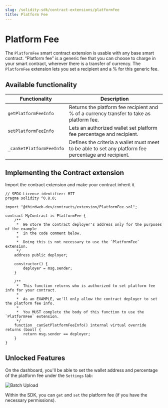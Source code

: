 ```yaml
---
slug: /solidity-sdk/contract-extensions/platformfee
title: Platform Fee
---
```



# Platform Fee

The `PlatformFee` smart contract extension is usable with any base smart contract. “Platform fee” is a generic fee that you can choose to charge in your smart contract, wherever there is a transfer of currency. The `PlatformFee` extension lets you set a recipient and a % for this generic fee.

<ViewContractCodeButton
  link="https://github.com/thirdweb-dev/contracts/blob/main/contracts/extension/PlatformFee.sol"
  name="PlatformFee"
/>

## Available functionality

| Functionality            | Description                                                                                          |
| ------------------------ | ---------------------------------------------------------------------------------------------------- |
| `getPlatformFeeInfo`     | Returns the platform fee recipient and % of a currency transfer to take as platform fee.             |
| `setPlatformFeeInfo`     | Lets an authorized wallet set platform fee percentage and recipient.                                 |
| `_canSetPlatformFeeInfo` | Defines the criteria a wallet must meet to be able to set any platform fee percentage and recipient. |

## Implementing the Contract extension

Import the contract extension and make your contract inherit it.

```solidity
// SPDX-License-identifier: MIT
pragma solidity ^0.8.0;

import "@thirdweb-dev/contracts/extension/PlatformFee.sol";

contract MyContract is PlatformFee {
    /**
     *  We store the contract deployer's address only for the purposes of the example
     *  in the code comment below.
     *
     *  Doing this is not necessary to use the `PlatformFee` extension.
     */
    address public deployer;

    constructor() {
        deployer = msg.sender;
    }

    /**
     *  This function returns who is authorized to set platform fee info for your contract.
     *
     *  As an EXAMPLE, we'll only allow the contract deployer to set the platform fee info.
     *
     *  You MUST complete the body of this function to use the `PlatformFee` extension.
     */
    function _canSetPlatformFeeInfo() internal virtual override returns (bool) {
        return msg.sender == deployer;
    }
}
```

## Unlocked Features

On the dashboard, you'll be able to set the wallet address and percentage of the platform fee under the `Settings` tab:

![Batch Upload](../../../assets/platform-fee.png)

Within the SDK, you can `get` and `set` the platform fee (if you have the necessary permissions).

<div className="row" style={{ marginBottom: 24, flexWrap: "wrap" }}>
  <div className="col col--12" style={{ marginTop: 16 }}>
    <QuickstartCard
      name="Platform Fees in the SDK"
      link="/advanced-features/contract-settings#platform-fees"
      image="/assets/icons/sdks.png"
    />
  </div>
</div>
